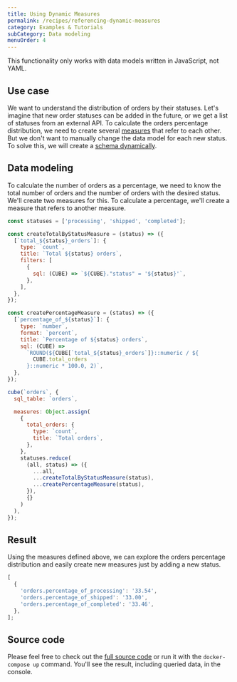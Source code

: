 ```yaml
---
title: Using Dynamic Measures
permalink: /recipes/referencing-dynamic-measures
category: Examples & Tutorials
subCategory: Data modeling
menuOrder: 4
---
```


<InfoBox>

This functionality only works with data models written in JavaScript, not YAML.

</InfoBox>

## Use case

We want to understand the distribution of orders by their statuses. Let's
imagine that new order statuses can be added in the future, or we get a list of
statuses from an external API. To calculate the orders percentage distribution,
we need to create several [measures](/schema/fundamentals/concepts#measures)
that refer to each other. But we don't want to manually change the data model for
each new status. To solve this, we will create a
[schema dynamically](/schema/advanced/dynamic-schema-creation).

## Data modeling

To calculate the number of orders as a percentage, we need to know the total
number of orders and the number of orders with the desired status. We'll create
two measures for this. To calculate a percentage, we'll create a measure that
refers to another measure.

```javascript
const statuses = ['processing', 'shipped', 'completed'];

const createTotalByStatusMeasure = (status) => ({
  [`total_${status}_orders`]: {
    type: `count`,
    title: `Total ${status} orders`,
    filters: [
      {
        sql: (CUBE) => `${CUBE}."status" = '${status}'`,
      },
    ],
  },
});

const createPercentageMeasure = (status) => ({
  [`percentage_of_${status}`]: {
    type: `number`,
    format: `percent`,
    title: `Percentage of ${status} orders`,
    sql: (CUBE) =>
      `ROUND(${CUBE[`total_${status}_orders`]}::numeric / ${
        CUBE.total_orders
      }::numeric * 100.0, 2)`,
  },
});

cube(`orders`, {
  sql_table: `orders`,

  measures: Object.assign(
    {
      total_orders: {
        type: `count`,
        title: `Total orders`,
      },
    },
    statuses.reduce(
      (all, status) => ({
        ...all,
        ...createTotalByStatusMeasure(status),
        ...createPercentageMeasure(status),
      }),
      {}
    )
  ),
});
```

## Result

Using the measures defined above, we can explore the orders percentage
distribution and easily create new measures just by adding a new status.

```javascript
[
  {
    'orders.percentage_of_processing': '33.54',
    'orders.percentage_of_shipped': '33.00',
    'orders.percentage_of_completed': '33.46',
  },
];
```

## Source code

Please feel free to check out the
[full source code](https://github.com/cube-js/cube/tree/master/examples/recipes/referencing-dynamic-measures)
or run it with the `docker-compose up` command. You'll see the result, including
queried data, in the console.
